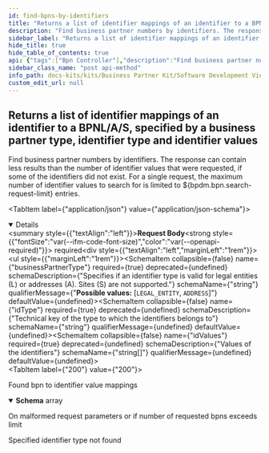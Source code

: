 ```yaml
---
id: find-bpns-by-identifiers
title: "Returns a list of identifier mappings of an identifier to a BPNL/A/S, specified by a business partner type, identifier type and identifier values"
description: "Find business partner numbers by identifiers. The response can contain less results than the number of identifier values that were requested, if some of the identifiers did not exist. For a single request, the maximum number of identifier values to search for is limited to ${bpdm.bpn.search-request-limit} entries."
sidebar_label: "Returns a list of identifier mappings of an identifier to a BPNL/A/S, specified by a business partner type, identifier type and identifier values"
hide_title: true
hide_table_of_contents: true
api: {"tags":["Bpn Controller"],"description":"Find business partner numbers by identifiers. The response can contain less results than the number of identifier values that were requested, if some of the identifiers did not exist. For a single request, the maximum number of identifier values to search for is limited to ${bpdm.bpn.search-request-limit} entries.","operationId":"findBpnsByIdentifiers","requestBody":{"content":{"application/json":{"schema":{"required":["businessPartnerType","idType","idValues"],"type":"object","properties":{"businessPartnerType":{"type":"string","description":"Specifies if an identifier type is valid for legal entities (L) or addresses (A). Sites (S) are not supported.","enum":["LEGAL_ENTITY","ADDRESS"]},"idType":{"type":"string","description":"Technical key of the type to which the identifiers belongs to"},"idValues":{"type":"array","description":"Values of the identifiers","items":{"type":"string","description":"Values of the identifiers"}}},"description":"Contains identifiers to search legal entities by"}}},"required":true},"responses":{"200":{"description":"Found bpn to identifier value mappings","content":{"application/json":{"schema":{"uniqueItems":true,"type":"array","items":{"required":["bpn","idValue"],"type":"object","properties":{"idValue":{"type":"string","description":"Value of the identifier"},"bpn":{"type":"string","description":"Business Partner Number"}},"description":"Mapping of Business Partner Number to identifier value"}}}}},"400":{"description":"On malformed request parameters or if number of requested bpns exceeds limit"},"404":{"description":"Specified identifier type not found"}},"method":"post","path":"/v6/bpn/search","servers":[{"url":"http://localhost:8080","description":"Generated server url"}],"jsonRequestBodyExample":{"businessPartnerType":"LEGAL_ENTITY","idType":"string","idValues":["string"]},"info":{"title":"Business Partner Data Management Pool","description":"Service that manages and shares business partner data with other CatenaX services","version":"6.1.0"},"postman":{"name":"Returns a list of identifier mappings of an identifier to a BPNL/A/S, specified by a business partner type, identifier type and identifier values","description":{"content":"Find business partner numbers by identifiers. The response can contain less results than the number of identifier values that were requested, if some of the identifiers did not exist. For a single request, the maximum number of identifier values to search for is limited to ${bpdm.bpn.search-request-limit} entries.","type":"text/plain"},"url":{"path":["v6","bpn","search"],"host":["{{baseUrl}}"],"query":[],"variable":[]},"header":[{"key":"Content-Type","value":"application/json"},{"key":"Accept","value":"application/json"}],"method":"POST","body":{"mode":"raw","raw":"\"\"","options":{"raw":{"language":"json"}}}}}
sidebar_class_name: "post api-method"
info_path: docs-kits/kits/Business Partner Kit/Software Development View/Pool Api/business-partner-data-management-pool
custom_edit_url: null
---
```



## Returns a list of identifier mappings of an identifier to a BPNL/A/S, specified by a business partner type, identifier type and identifier values



Find business partner numbers by identifiers. The response can contain less results than the number of identifier values that were requested, if some of the identifiers did not exist. For a single request, the maximum number of identifier values to search for is limited to ${bpdm.bpn.search-request-limit} entries.

<MimeTabs><TabItem label={"application/json"} value={"application/json-schema"}><details style={{}} data-collapsed={false} open={true}><summary style={{"textAlign":"left"}}><strong>Request Body</strong><strong style={{"fontSize":"var(--ifm-code-font-size)","color":"var(--openapi-required)"}}> required</strong></summary><div style={{"textAlign":"left","marginLeft":"1rem"}}></div><ul style={{"marginLeft":"1rem"}}><SchemaItem collapsible={false} name={"businessPartnerType"} required={true} deprecated={undefined} schemaDescription={"Specifies if an identifier type is valid for legal entities (L) or addresses (A). Sites (S) are not supported."} schemaName={"string"} qualifierMessage={"**Possible values:** [`LEGAL_ENTITY`, `ADDRESS`]"} defaultValue={undefined}></SchemaItem><SchemaItem collapsible={false} name={"idType"} required={true} deprecated={undefined} schemaDescription={"Technical key of the type to which the identifiers belongs to"} schemaName={"string"} qualifierMessage={undefined} defaultValue={undefined}></SchemaItem><SchemaItem collapsible={false} name={"idValues"} required={true} deprecated={undefined} schemaDescription={"Values of the identifiers"} schemaName={"string[]"} qualifierMessage={undefined} defaultValue={undefined}></SchemaItem></ul></details></TabItem></MimeTabs><div><ApiTabs><TabItem label={"200"} value={"200"}><div>

Found bpn to identifier value mappings

</div><div><MimeTabs schemaType={"response"}><TabItem label={"application/json"} value={"application/json"}><SchemaTabs><TabItem label={"Schema"} value={"Schema"}><details style={{}} data-collapsed={false} open={true}><summary style={{"textAlign":"left"}}><strong>Schema</strong><span style={{"opacity":"0.6"}}> array</span></summary><div style={{"textAlign":"left","marginLeft":"1rem"}}></div><ul style={{"marginLeft":"1rem"}}><SchemaItem collapsible={false} name={"idValue"} required={false} deprecated={undefined} schemaDescription={"Value of the identifier"} schemaName={"string"} qualifierMessage={undefined} defaultValue={undefined}></SchemaItem><SchemaItem collapsible={false} name={"bpn"} required={false} deprecated={undefined} schemaDescription={"Business Partner Number"} schemaName={"string"} qualifierMessage={undefined} defaultValue={undefined}></SchemaItem></ul></details></TabItem><TabItem label={"Example (from schema)"} value={"Example (from schema)"}><ResponseSamples responseExample={"[\n  {\n    \"idValue\": \"string\",\n    \"bpn\": \"string\"\n  }\n]"} language={"json"}></ResponseSamples></TabItem></SchemaTabs></TabItem></MimeTabs></div></TabItem><TabItem label={"400"} value={"400"}><div>

On malformed request parameters or if number of requested bpns exceeds limit

</div><div></div></TabItem><TabItem label={"404"} value={"404"}><div>

Specified identifier type not found

</div><div></div></TabItem></ApiTabs></div>
      